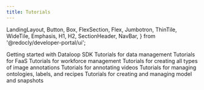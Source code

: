 ```yaml
---
title: Tutorials
---
```


  LandingLayout,
  Button,
  Box,
  FlexSection,
  Flex,
  Jumbotron,
  ThinTile,
  WideTile,
  Emphasis,
  H1,
  H2,
  SectionHeader,
  NavBar,
} from '@redocly/developer-portal/ui';



<Box my={25}>
  <FlexSection justifyContent="space-around" flexWrap="wrap">
    <WideTile header="Getting Started With Dataloop SDK" to="getting_started.md" icon={icon3}>
          Getting started with Dataloop SDK
    </WideTile>
    <WideTile header="Data Management Tutorial" to="data_management.md" icon={icon1}>
          Tutorials for data management
    </WideTile>
    <WideTile header="FaaS Tutorial" to="faas.md" icon={icon3}>
          Tutorials for FaaS
    </WideTile>
    <WideTile header="Task Workflows" to="task_workflows.md" icon={launchFastIcon}>
          Tutorials for workforce management
    </WideTile>
    <WideTile header="Image Annotations" to="annotations_image.md" icon={launchFastIcon}>
          Tutorials for creating all types of image annotations
    </WideTile>
    <WideTile header="Video Annotations" to="annotations_video.md" icon={launchFastIcon}>
          Tutorials for annotating videos
    </WideTile>
    <WideTile header="Recipe and Ontology" to="recipe_and_ontology.md" icon={launchFastIcon}>
          Tutorials for managing ontologies, labels, and recipes
    </WideTile>
    <WideTile header="Model Management" to="model_management.md" icon={icon3}>
          Tutorials for creating and managing model and snapshots
    </WideTile>
  </FlexSection>
</Box>

